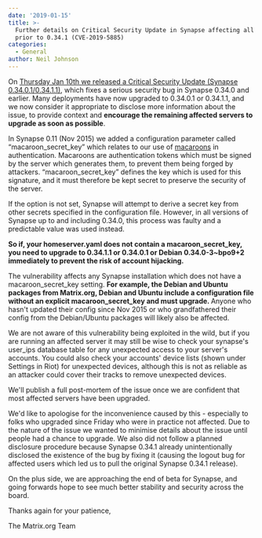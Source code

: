 ```yaml
---
date: '2019-01-15'
title: >-
  Further details on Critical Security Update in Synapse affecting all versions
  prior to 0.34.1 (CVE-2019-5885)
categories:
  - General
author: Neil Johnson
---
```


On <a href="/blog/2019/01/10/critical-security-update-synapse-0-34-0-1-synapse-0-34-1-1/">Thursday Jan 10th we released a Critical Security Update (Synapse 0.34.0.1/0.34.1.1)</a>, which fixes a serious security bug in Synapse 0.34.0 and earlier. Many deployments have now upgraded to 0.34.0.1 or 0.34.1.1, and we now consider it appropriate to disclose more information about the issue, to provide context and <b>encourage the remaining affected servers to upgrade as soon as possible</b>.

In Synapse 0.11 (Nov 2015) we added a configuration parameter called “macaroon_secret_key” which relates to our use of <a href="https://ai.google/research/pubs/pub41892">macaroons</a> in authentication. Macaroons are authentication tokens which must be signed by the server which generates them, to prevent them being forged by attackers. “macaroon_secret_key” defines the key which is used for this signature, and it must therefore be kept secret to preserve the security of the server.

If the option is not set, Synapse will attempt to derive a secret key from other secrets specified in the configuration file. However, in all versions of Synapse up to and including 0.34.0, this process was faulty and a predictable value was used instead.

<b>So if, your homeserver.yaml does not contain a macaroon_secret_key, you need to upgrade to 0.34.1.1 or 0.34.0.1 or Debian 0.34.0-3~bpo9+2 immediately to prevent the risk of account hijacking.</b>

The vulnerability affects any Synapse installation which does not have a macaroon_secret_key setting. <b>For example, the Debian and Ubuntu packages from Matrix.org, Debian and Ubuntu include a configuration file without an explicit macaroon_secret_key and must upgrade. </b>Anyone who hasn't updated their config since Nov 2015 or who grandfathered their config from the Debian/Ubuntu packages will likely also be affected.

We are not aware of this vulnerability being exploited in the wild, but if you are running an affected server it may still be wise to check your synapse's user_ips database table for any unexpected access to your server's accounts. You could also check your accounts' device lists (shown under Settings in Riot) for unexpected devices, although this is not as reliable as an attacker could cover their tracks to remove unexpected devices.

We'll publish a full post-mortem of the issue once we are confident that most affected servers have been upgraded.

We'd like to apologise for the inconvenience caused by this - especially to folks who upgraded since Friday who were in practice not affected. Due to the nature of the issue we wanted to minimise details about the issue until people had a chance to upgrade. We also did not follow a planned disclosure procedure because Synapse 0.34.1 already unintentionally disclosed the existence of the bug by fixing it (causing the logout bug for affected users which led us to pull the original Synapse 0.34.1 release).

On the plus side, we are approaching the end of beta for Synapse, and going forwards hope to see much better stability and security across the board.

Thanks again for your patience,

The Matrix.org Team
